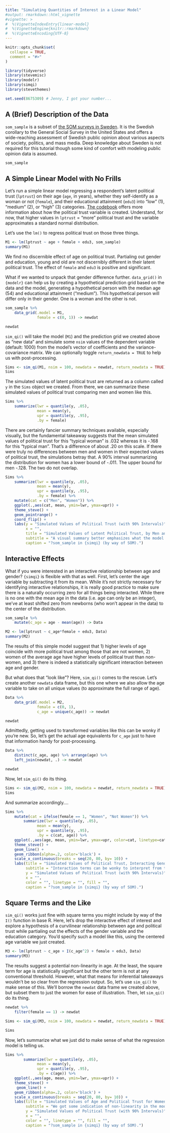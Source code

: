 ```yaml
---
title: "Simulating Quantities of Interest in a Linear Model"
#output: rmarkdown::html_vignette
#vignette: >
#  %\VignetteIndexEntry{linear-model}
#  %\VignetteEngine{knitr::rmarkdown}
#  %\VignetteEncoding{UTF-8}
---
```


```r
knitr::opts_chunk$set(
  collapse = TRUE,
  comment = "#>"
)
```

```r
library(tidyverse)
library(stevemisc)
library(modelr)
library(simqi)
library(stevethemes)

set.seed(8675309) # Jenny, I got your number...
```

## A (Brief) Description of the Data

`som_sample` is a subset of [the SOM surveys in Sweden](https://www.gu.se/en/som-institute/the-som-surveys). It is the Swedish corollary to the General Social Survey in the United States and offers a wide-reaching assessment of Swedish public opinion about various aspects of society, politics, and mass media. Deep knowledge about Sweden is not required for this tutorial though some kind of comfort with modeling public opinion data is assumed.

```r
som_sample
```

## A Simple Linear Model with No Frills

Let's run a simple linear model regressing a respondent's latent political trust (`lptrust`) on their age (`age`, in years), whether they self-identify as a woman or not (`female`), and their educational attainment (`edu3`) into "low" (1), "medium" (2), or "high" (3) categories. [The codebook](https://svmiller.com/simqi/reference/som_sample.html) offers more information about how the political trust variable is created. Understand, for now, that higher values in `lptrust` = "more" political trust and the variable approximates a standard normal distribution.

Let's use the `lm()` to regress political trust on those three things.

```r
M1 <- lm(lptrust ~ age + female + edu3, som_sample)
summary(M1)
```

We find no discernible effect of age on political trust. Partialing out gender and education, young and old are not discernibly different in their latent political trust. The effect of `female` and `edu3` is positive and significant.

What if we wanted to unpack that gender difference further. `data_grid()` in `{modelr}` can help us by creating a hypothetical prediction grid based on the data and the model, generating a hypothetical person with the median age (54) and educational attainment ("medium"). This hypothetical person will differ only in their gender. One is a woman and the other is not.

```r
som_sample %>%
    data_grid(.model = M1,
              female = c(0, 1)) -> newdat

newdat
```


`sim_qi()` will take the model (`M1`) and the prediction grid we created above as "new data" and simulate some `nsim` values of the dependent variable (default: 1000) from the model's vector of coefficients and the variance-covariance matrix. We can optionally toggle `return_newdata = TRUE` to help us with post-processing.

```r
Sims <- sim_qi(M1, nsim = 100, newdata = newdat, return_newdata = TRUE)
Sims
```

The simulated values of latent political trust are returned as a column called `y` in the `Sims` object we created. From there, we can summarize these simulated values of political trust comparing men and women like this.

```r
Sims %>%
    summarize(lwr = quantile(y, .05),
              mean = mean(y),
              upr = quantile(y, .95),
              .by = female)
```

There are certainly fancier summary techniques available, especially visually, but the fundamental takeaway suggests that the mean simulated values of political trust for this "typical woman" is .032 whereas it is -.168 for this "typical man". That's a difference of about .20 on this scale. If there were truly no differences between men and women in their expected values of political trust, the simulations betray that. A 90% interval summarizing the distribution for women has a lower bound of -.011. The upper bound for men -.128. The two do not overlap.

```r
Sims %>%
    summarize(lwr = quantile(y, .05),
              mean = mean(y),
              upr = quantile(y, .95),
              .by = female) %>%
    mutate(cat = c("Men", "Women")) %>%
    ggplot(.,aes(cat, mean, ymin=lwr, ymax=upr)) +
    theme_steve() +
    geom_pointrange() +
    coord_flip() +
    labs(y = "Simulated Values of Political Trust (with 90% Intervals)",
         x = "",
         title = "Simulated Values of Latent Political Trust, by Men and Women",
         subtitle = "A visual summary better emphasizes what the model communicates, and what the simulations are telling you.",
         caption = "?som_sample in {simqi} (by way of SOM).")
```

## Interactive Effects

What if you were interested in an interactive relationship between age and gender? `{simqi}` is flexible with that as well. First, let's center the age variable by subtracting it from its mean. While it's not strictly necessary for identifying interactive relationships, it is really good practice to make sure there is a naturally occurring zero for all things being interacted. While there is no one with the mean age in the data (i.e. age can only be an integer), we've at least shifted zero from newborns (who won't appear in the data) to the center of the distribution.

```r
som_sample %>%
    mutate(c_age = age - mean(age)) -> Data

M2 <- lm(lptrust ~ c_age*female + edu3, Data)
summary(M2)
```

The results of this simple model suggest that 1) higher levels of age coincide with more political trust among those that are not women, 2) women of the average age have higher levels of political trust than non-women, and 3) there is indeed a statistically significant interaction between age and gender.

But what does that "look like"? Here, `sim_qi()` comes to the rescue. Let's create another `newdata` data frame, but this one where we also allow the age variable to take on all unique values (to approximate the full range of age).

```r
Data %>%
    data_grid(.model = M2,
              female = c(0, 1),
              c_age = unique(c_age)) -> newdat

newdat
```

Admittedly, getting used to transformed variables like this can be wonky if you're new. So, let's get the actual age equivalents for `c_age` just to have that information handy for post-processing.


```r
Data %>%
    distinct(c_age, age) %>% arrange(age) %>%
    left_join(newdat, .) -> newdat

newdat
```

Now, let `sim_qi()` do its thing.


```r
Sims <- sim_qi(M2, nsim = 100, newdata = newdat, return_newdata = TRUE)
Sims
```

And summarize accordingly....

```r
Sims %>%
    mutate(cat = ifelse(female == 1, "Women", "Not Women")) %>%
        summarize(lwr = quantile(y, .05),
              mean = mean(y),
              upr = quantile(y, .95),
              .by = c(cat, age)) %>%
    ggplot(.,aes(age, mean, ymin=lwr, ymax=upr, color=cat, linetype=cat, fill=cat)) +
    theme_steve() +
    geom_line() +
    geom_ribbon(alpha=.2, color='black') +
    scale_x_continuous(breaks = seq(20, 80, by= 10)) +
    labs(title = "Simulated Values of Political Trust, Interacting Gender and Age",
         subtitle = "Interaction terms can be wonky to interpret from the regression output. Simulate them to make sense of them!",
         y = "Simulated Values of Political Trust (with 90% Intervals)",
         x = "",
         color = "", linetype = "", fill = "",
         caption = "?som_sample in {simqi} (by way of SOM).")
```

## Square Terms and the Like

`sim_qi()` works just fine with square terms you might include by way of the `I()` function in base R. Here, let's drop the interactive effect of interest and explore a hypothesis of a curvilinear relationship between age and political trust while partialing out the effects of the gender variable and the education category. You'd specify such a model like this, using the centered age variable we just created.

```r
M3 <- lm(lptrust ~ c_age + I(c_age^2) + female + edu3, Data)
summary(M3)
```

The results suggest a potential non-linearity in age. At the least, the square term for age is statistically significant but the other term is not at any conventional threshold. However, what that means for inferential takeaways wouldn't be so clear from the regression output. So, let's use `sim_qi()` to make sense of this. We'll borrow the `newdat` data frame we created above, but subset them to just the women for ease of illustration. Then, let `sim_qi()` do its thing.

```r
newdat %>%
    filter(female == 1) -> newdat

Sims <- sim_qi(M3, nsim = 100, newdata = newdat, return_newdata = TRUE)

Sims

```

Now, let's summarize what we just did to make sense of what the regression model is telling us.

```r
Sims %>%
        summarize(lwr = quantile(y, .05),
              mean = mean(y),
              upr = quantile(y, .95),
              .by = c(age)) %>%
    ggplot(.,aes(age, mean, ymin=lwr, ymax=upr)) +
    theme_steve() +
     geom_line() +
    geom_ribbon(alpha=.2, color='black') +
    scale_x_continuous(breaks = seq(20, 80, by= 10)) +
    labs(title = "Simulated Values of Age and Political Trust for Women",
         subtitle = "We got some indication of non-linearity in the model, but simulation tells us what it 'looks like'.",
         y = "Simulated Values of Political Trust (with 90% Intervals)",
         x = "",
         color = "", linetype = "", fill = "",
         caption = "?som_sample in {simqi} (by way of SOM).")
```
